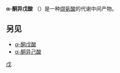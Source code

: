 {{lowercase}}
{{chembox
| verifiedrevid = 443378375
|Name=α-酮异戊酸
|ImageFile=alpha-Ketovaline.svg
|ImageSize=
|IUPACName=3-Methyl-2-oxobutanoic acid
|OtherNames=2-Ketoisovaleric acid; α-Ketovaline
|Section1={{Chembox Identifiers
|  ChemSpiderID_Ref = {{chemspidercite|correct|chemspider}}
| ChemSpiderID = 48
| KEGG_Ref = {{keggcite|correct|kegg}}
| KEGG = C00141
| InChI = 1/C5H8O3/c1-3(2)4(6)5(7)8/h3H,1-2H3,(H,7,8)
| InChIKey = QHKABHOOEWYVLI-UHFFFAOYAY
| ChEMBL_Ref = {{ebicite|correct|EBI}}
| ChEMBL = 146554
| StdInChI_Ref = {{stdinchicite|correct|chemspider}}
| StdInChI = 1S/C5H8O3/c1-3(2)4(6)5(7)8/h3H,1-2H3,(H,7,8)
| StdInChIKey_Ref = {{stdinchicite|correct|chemspider}}
| StdInChIKey = QHKABHOOEWYVLI-UHFFFAOYSA-N
| CASNo_Ref = {{cascite|correct|CAS}}
| CASNo=759-05-7
|  DrugBank_Ref = {{drugbankcite|correct|drugbank}}
| DrugBank=DB04074
|  PubChem=49
|  ChEBI_Ref = {{ebicite|correct|EBI}}
| ChEBI = 16530
| SMILES = O=C(C(=O)O)C(C)C
}}
|Section2={{Chembox Properties
|  C=5|H=8|O=3
|  Appearance=
|  Density=
|  MeltingPt=
|  BoilingPt=
|  Solubility=
  }}
|Section3={{Chembox Hazards
|  MainHazards=
|  FlashPt=
|  Autoignition=
  }}
}}

'''α-酮异戊酸''' （{{lang-en|α-Ketoisovaleric acid}}）是一种[[缬氨酸|缬氨酸]]的代谢中间产物。

==另见==
* [[α-酮戊酸|α-酮戊酸]]
* [[α-酮异己酸|α-酮异己酸]]

{{Amino acid metabolism intermediates}}
{{biochem-stub}}

[[Category:Α-酮酸|戊]]